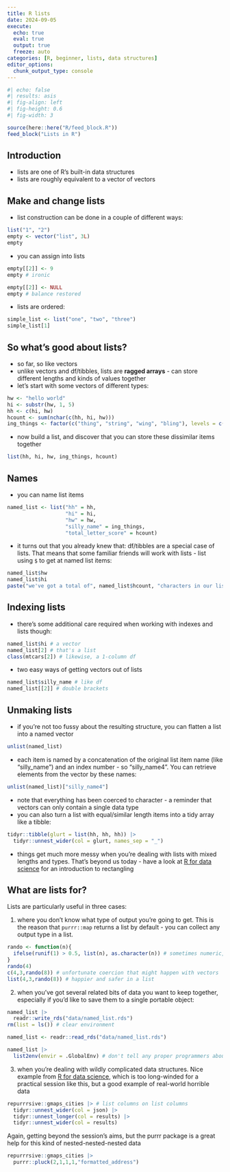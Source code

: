 ---
title: R lists
date: 2024-09-05
execute: 
  echo: true
  eval: true
  output: true
  freeze: auto
categories: [R, beginner, lists, data structures]
editor_options: 
  chunk_output_type: console
---

```{r}
#| echo: false
#| results: asis
#| fig-align: left
#| fig-height: 0.6
#| fig-width: 3

source(here::here("R/feed_block.R"))
feed_block("Lists in R")
```

## Introduction

* lists are one of R's built-in data structures
* lists are roughly equivalent to a vector of vectors

## Make and change lists
+ list construction can be done in a couple of different ways:
```{r}
list("1", "2")
empty <- vector("list", 3L)
empty
```

+ you can assign into lists
```{r}
empty[[2]] <- 9
empty # ironic

empty[[2]] <- NULL
empty # balance restored
```

+ lists are ordered:

```{r}
simple_list <- list("one", "two", "three")
simple_list[1]
```

## So what's good about lists?
+ so far, so like vectors
+ unlike vectors and df/tibbles, lists are **ragged arrays** - can store different lengths and kinds of values together
+ let's start with some vectors of different types:
```{r}
hw <- "hello world"
hi <- substr(hw, 1, 5)
hh <- c(hi, hw)
hcount <- sum(nchar(c(hh, hi, hw)))
ing_things <- factor(c("thing", "string", "wing", "bling"), levels = c("wing", "bling", "string", "thing"))
```

+ now build a list, and discover that you can store these dissimilar items together
```{r}
list(hh, hi, hw, ing_things, hcount)
```

## Names

+ you can name list items

```{r}

named_list <- list("hh" = hh, 
                   "hi" = hi, 
                   "hw" = hw, 
                   "silly_name" = ing_things,
                   "total_letter_score" = hcount)
```

+ it turns out that you already knew that: df/tibbles are a special case of lists. That means that some familiar friends will work with lists - list using `$` to get at named list items:

```{r}
named_list$hw
named_list$hi
paste("we've got a total of", named_list$hcount, "characters in our list, including", named_list$silly_name)
```

## Indexing lists

+ there's some additional care required when working with indexes and lists though:
```{r}
named_list$hi # a vector
named_list[2] # that's a list
class(mtcars[2]) # likewise, a 1-column df
```

+ two easy ways of getting vectors out of lists
```{r}
named_list$silly_name # like df
named_list[[2]] # double brackets
```

## Unmaking lists

+ if you're not too fussy about the resulting structure, you can flatten a list into a named vector

```{r}
unlist(named_list)
```

+ each item is named by a concatenation of the original list item name (like "silly_name") and an index number - so "silly_name4". You can retrieve elements from the vector by these names:

```{r}
unlist(named_list)["silly_name4"]
```

+ note that everything has been coerced to character - a reminder that vectors can only contain a single data type 
+ you can also turn a list with equal/similar length items into a tidy array like a tibble:

```{r}
tidyr::tibble(glurt = list(hh, hh, hh)) |>
  tidyr::unnest_wider(col = glurt, names_sep = "_")
```

+ things get much more messy when you're dealing with lists with mixed lengths and types. That's beyond us today - have a look at [R for data science](https://r4ds.hadley.nz/rectangling) for an introduction to rectangling

## What are lists for?

Lists are particularly useful in three cases:

1. where you don't know what type of output you're going to get. This is the reason that `purrr::map` returns a list by default - you can collect any output type in a list.

```{r}
rando <- function(n){
  ifelse(runif(1) > 0.5, list(n), as.character(n)) # sometimes numeric, sometimes char
}
rando(4)
c(4,3,rando(8)) # unfortunate coercion that might happen with vectors
list(4,3,rando(8)) # happier and safer in a list
```

2. when you've got several related bits of data you want to keep together, especially if you'd like to save them to a single portable object:

```{r}
named_list |>
  readr::write_rds("data/named_list.rds")
rm(list = ls()) # clear environment

named_list <- readr::read_rds("data/named_list.rds")

named_list |>
  list2env(envir = .GlobalEnv) # don't tell any proper programmers about this
```

3. when you're dealing with wildly complicated data structures. Nice example from [R for data science](https://r4ds.hadley.nz/rectangling#deeply-nested), which is too long-winded for a practical session like this, but a good example of real-world horrible data

```{r}
repurrrsive::gmaps_cities |> # list columns on list columns
  tidyr::unnest_wider(col = json) |>
  tidyr::unnest_longer(col = results) |>
  tidyr::unnest_wider(col = results) 
```

Again, getting beyond the session's aims, but the purrr package is a great help for this kind of nested-nested-nested data

```{r}
repurrrsive::gmaps_cities |>
  purrr::pluck(2,1,1,1,"formatted_address")
```


